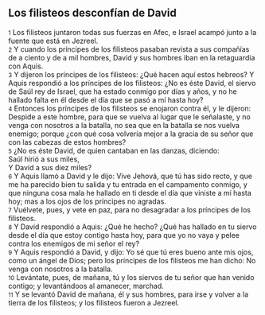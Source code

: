 == Los filisteos desconfían de David ==

{{anchor|1}} <small>1</small> Los filisteos juntaron todas sus fuerzas en Afec, e Israel acampó junto a la fuente que está en Jezreel.<br>
{{anchor|2}} <small>2</small> Y cuando los príncipes de los filisteos pasaban revista a sus compañías de a ciento y de a mil hombres, David y sus hombres iban en la retaguardia con Aquis.<br>
{{anchor|3}} <small>3</small> Y dijeron los príncipes de los filisteos: ¿Qué hacen aquí estos hebreos? Y Aquis respondió a los príncipes de los filisteos: ¿No es éste David, el siervo de Saúl rey de Israel, que ha estado conmigo por días y años, y no he hallado falta en él desde el día que se pasó a mí hasta hoy?<br>
{{anchor|4}} <small>4</small> Entonces los príncipes de los filisteos se enojaron contra él, y le dijeron: Despide a este hombre, para que se vuelva al lugar que le señalaste, y no venga con nosotros a la batalla, no sea que en la batalla se nos vuelva enemigo; porque ¿con qué cosa volvería mejor a la gracia de su señor que con las cabezas de estos hombres?<br>
{{anchor|5}} <small>5</small> ¿No es éste David, de quien cantaban en las danzas, diciendo:<br>
Saúl hirió a sus miles,<br>
Y David a sus diez miles?<br>
{{anchor|6}} <small>6</small> Y Aquis llamó a David y le dijo: Vive Jehová, que tú has sido recto, y que me ha parecido bien tu salida y tu entrada en el campamento conmigo, y que ninguna cosa mala he hallado en ti desde el día que viniste a mí hasta hoy; mas a los ojos de los príncipes no agradas.<br>
{{anchor|7}} <small>7</small> Vuélvete, pues, y vete en paz, para no desagradar a los príncipes de los filisteos.<br>
{{anchor|8}} <small>8</small> Y David respondió a Aquis: ¿Qué he hecho? ¿Qué has hallado en tu siervo desde el día que estoy contigo hasta hoy, para que yo no vaya y pelee contra los enemigos de mi señor el rey?<br>
{{anchor|9}} <small>9</small> Y Aquis respondió a David, y dijo: Yo sé que tú eres bueno ante mis ojos, como un ángel de Dios; pero los príncipes de los filisteos me han dicho: No venga con nosotros a la batalla.<br>
{{anchor|10}} <small>10</small> Levántate, pues, de mañana, tú y los siervos de tu señor que han venido contigo; y levantándoos al amanecer, marchad.<br>
{{anchor|11}} <small>11</small> Y se levantó David de mañana, él y sus hombres, para irse y volver a la tierra de los filisteos; y los filisteos fueron a Jezreel.<br>
